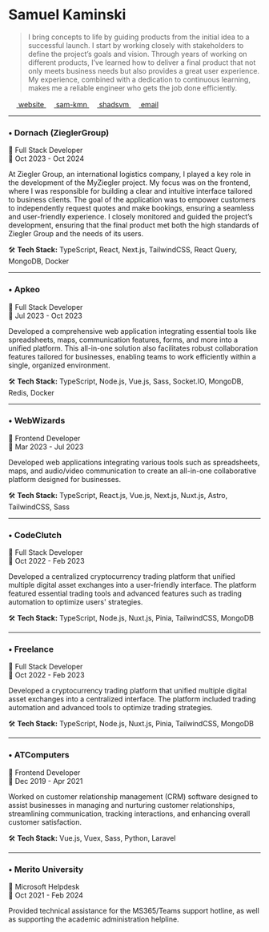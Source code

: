
# Samuel Kaminski

> I bring concepts to life by guiding products from the initial idea to a successful launch. I start by working closely with stakeholders to define the project’s goals and vision. Through years of working on different products, I’ve learned how to deliver a final product that not only meets business needs but also provides a great user experience. My experience, combined with a dedication to continuous learning, makes me a reliable engineer who gets the job done efficiently.

<div className="w-full grid grid-cols-2 md:grid-cols-4 gap-2 my-2">
  <a href="https://svm.engineer" className="flex justify-center items-center gap-2 ">
    <img
      height="16"
      width="16"
      style={{ filter: 'invert(1)' }}
      src="https://cdn.jsdelivr.net/npm/simple-icons@v13/icons/vercel.svg"
    />
    website
  </a>
  <a href="https://linkedin.com/in/sam-kmn" className="flex justify-center items-center gap-2 ">
    <img
      height="16"
      width="16"
      style={{ filter: 'invert(1)' }}
      src="https://cdn.jsdelivr.net/npm/simple-icons@v13/icons/linkedin.svg"
    />
    sam-kmn
  </a>
  <a href="https://github.com/shadsvm" className="flex justify-center items-center gap-2">
    <img
      height="16"
      width="16"
      style={{ filter: 'invert(1)' }}
      src="https://cdn.jsdelivr.net/npm/simple-icons@v13/icons/github.svg"
    />
    shadsvm
  </a>
  <a href="mailto:mail@svm.engineer" className="flex justify-center items-center gap-2">
    <img
      height="16"
      width="16"
      style={{ filter: 'invert(1)' }}
      src="https://cdn.jsdelivr.net/npm/simple-icons@v13/icons/mailgun.svg"
    />
    email
  </a>
</div>

---

### • Dornach (ZieglerGroup)  

💼 Full Stack Developer  
📆 Oct 2023 - Oct 2024  
 
At Ziegler Group, an international logistics company, I played a key role in the development of the MyZiegler project. My focus was on the frontend, where I was responsible for building a clear and intuitive interface tailored to business clients. The goal of the application was to empower customers to independently request quotes and make bookings, ensuring a seamless and user-friendly experience. I closely monitored and guided the project’s development, ensuring that the final product met both the high standards of Ziegler Group and the needs of its users.

🛠️ **Tech Stack:** TypeScript, React, Next.js, TailwindCSS, React Query, MongoDB, Docker  


---

### • Apkeo  

💼 Full Stack Developer  
📆 Jul 2023 - Oct 2023  

Developed a comprehensive web application integrating essential tools like spreadsheets, maps, communication features, forms, and more into a unified platform. This all-in-one solution also facilitates robust collaboration features tailored for businesses, enabling teams to work efficiently within a single, organized environment.

🛠️ **Tech Stack:** TypeScript, Node.js, Vue.js, Sass, Socket.IO, MongoDB, Redis, Docker  


---

### • WebWizards  

💼 Frontend Developer  
📆 Mar 2023 - Jul 2023  

Developed web applications integrating various tools such as spreadsheets, maps, and audio/video communication to create an all-in-one collaborative platform designed for businesses.

🛠️ **Tech Stack:** TypeScript, React.js, Vue.js, Next.js, Nuxt.js, Astro, TailwindCSS, Sass  


---

### • CodeClutch  

💼 Full Stack Developer  
📆 Oct 2022 - Feb 2023  

Developed a centralized cryptocurrency trading platform that unified multiple digital asset exchanges into a user-friendly interface. The platform featured essential trading tools and advanced features such as trading automation to optimize users' strategies.

🛠️ **Tech Stack:** TypeScript, Node.js, Nuxt.js, Pinia, TailwindCSS, MongoDB  


---

### • Freelance  

💼 Full Stack Developer  
📆 Oct 2022 - Feb 2023  

Developed a cryptocurrency trading platform that unified multiple digital asset exchanges into a centralized interface. The platform included trading automation and advanced tools to optimize trading strategies.

🛠️ **Tech Stack:** TypeScript, Node.js, Nuxt.js, Pinia, TailwindCSS, MongoDB  


---

### • ATComputers  

💼 Frontend Developer  
📆 Dec 2019 - Apr 2021  

Worked on customer relationship management (CRM) software designed to assist businesses in managing and nurturing customer relationships, streamlining communication, tracking interactions, and enhancing overall customer satisfaction.

🛠️ **Tech Stack:** Vue.js, Vuex, Sass, Python, Laravel  


---

### • Merito University  

💼 Microsoft Helpdesk  
📆 Oct 2021 - Feb 2024  

Provided technical assistance for the MS365/Teams support hotline, as well as supporting the academic administration helpline.
